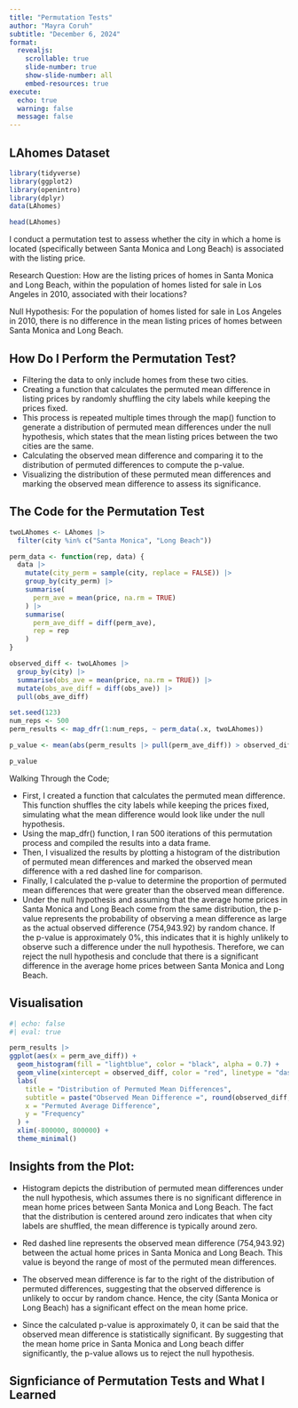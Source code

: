 ```yaml
---
title: "Permutation Tests"
author: "Mayra Coruh"
subtitle: "December 6, 2024"
format:
  revealjs:
    scrollable: true
    slide-number: true
    show-slide-number: all
    embed-resources: true
execute:
  echo: true
  warning: false
  message: false
---
```


## LAhomes Dataset

```r
library(tidyverse)
library(ggplot2)
library(openintro)
library(dplyr)
data(LAhomes)
```

```r
head(LAhomes)
```

I conduct a permutation test to assess whether the city in which a home is located (specifically between Santa Monica and Long Beach) is associated with the listing price.

Research Question:
How are the listing prices of homes in Santa Monica and Long Beach, within the population of homes listed for sale in Los Angeles in 2010, associated with their locations?

Null Hypothesis:
For the population of homes listed for sale in Los Angeles in 2010, there is no difference in the mean listing prices of homes between Santa Monica and Long Beach.


## How Do I Perform the Permutation Test?

- Filtering the data to only include homes from these two cities. 
- Creating a function that calculates the permuted mean difference in listing prices by randomly shuffling the city labels while keeping the prices fixed. 
- This process is repeated multiple times through the map() function to generate a distribution of permuted mean differences under the null hypothesis, which states that the mean listing prices between the two cities are the same. 
- Calculating the observed mean difference and comparing it to the distribution of permuted differences to compute the p-value. 
- Visualizing the distribution of these permuted mean differences and marking the observed mean difference to assess its significance.


## The Code for the Permutation Test

```r

twoLAhomes <- LAhomes |> 
  filter(city %in% c("Santa Monica", "Long Beach"))

perm_data <- function(rep, data) {
  data |> 
    mutate(city_perm = sample(city, replace = FALSE)) |> 
    group_by(city_perm) |> 
    summarise(
      perm_ave = mean(price, na.rm = TRUE)
    ) |> 
    summarise(
      perm_ave_diff = diff(perm_ave),
      rep = rep
    )
}

observed_diff <- twoLAhomes |> 
  group_by(city) |> 
  summarise(obs_ave = mean(price, na.rm = TRUE)) |> 
  mutate(obs_ave_diff = diff(obs_ave)) |> 
  pull(obs_ave_diff)

set.seed(123)  
num_reps <- 500
perm_results <- map_dfr(1:num_reps, ~ perm_data(.x, twoLAhomes))

p_value <- mean(abs(perm_results |> pull(perm_ave_diff)) > observed_diff)

p_value

```

Walking Through the Code;

- First, I created a function that calculates the permuted mean difference. This function shuffles the city labels while keeping the prices fixed, simulating what the mean difference would look like under the null hypothesis. 
- Using the map_dfr() function, I ran 500 iterations of this permutation process and compiled the results into a data frame. 
- Then, I visualized the results by plotting a histogram of the distribution of permuted mean differences and marked the observed mean difference with a red dashed line for comparison. 
- Finally, I calculated the p-value to determine the proportion of permuted mean differences that were greater than the observed mean difference. 
- Under the null hypothesis and assuming that the average home prices in Santa Monica and Long Beach come from the same distribution, the p-value represents the probability of observing a mean difference as large as the actual observed difference (754,943.92) by random chance. If the p-value is approximately 0%, this indicates that it is highly unlikely to observe such a difference under the null hypothesis. Therefore, we can reject the null hypothesis and conclude that there is a significant difference in the average home prices between Santa Monica and Long Beach.


## Visualisation 

```r
#| echo: false
#| eval: true

perm_results |> 
ggplot(aes(x = perm_ave_diff)) +
  geom_histogram(fill = "lightblue", color = "black", alpha = 0.7) +
  geom_vline(xintercept = observed_diff, color = "red", linetype = "dashed", linewidth = 1) +
  labs(
    title = "Distribution of Permuted Mean Differences",
    subtitle = paste("Observed Mean Difference =", round(observed_diff, 2)),
    x = "Permuted Average Difference",
    y = "Frequency"
  ) +
  xlim(-800000, 800000) +
  theme_minimal()

```

## Insights from the Plot:

- Histogram depicts the distribution of permuted mean differences under the null hypothesis, which assumes there is no significant difference in mean home prices between Santa Monica and Long Beach. The fact that the distribution is centered around zero indicates that when city labels are shuffled, the mean difference is typically around zero.

- Red dashed line represents the observed mean difference (754,943.92) between the actual home prices in Santa Monica and Long Beach. This value is beyond the range of most of the permuted mean differences.

- The observed mean difference is far to the right of the distribution of permuted differences, suggesting that the observed difference is unlikely to occur by random chance. Hence, the city (Santa Monica or Long Beach)  has a significant effect on the mean home price.

- Since the calculated p-value is approximately 0, it can be said that the observed mean difference is statistically significant. By suggesting that the mean home price in Santa Monica and Long beach differ significantly, the p-value allows us to reject the null hypothesis.


## Signficiance of Permutation Tests and What I Learned 





